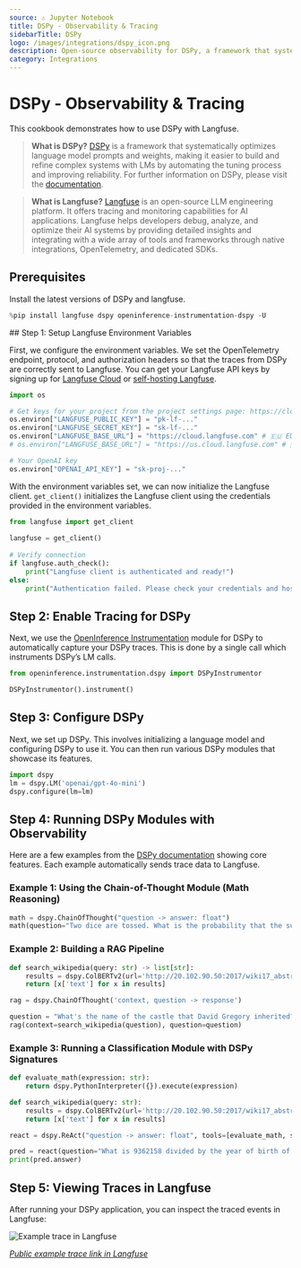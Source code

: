```yaml
---
source: ⚠️ Jupyter Notebook
title: DSPy - Observability & Tracing
sidebarTitle: DSPy
logo: /images/integrations/dspy_icon.png
description: Open-source observability for DSPy, a framework that systematically optimizes language model prompts and weights.
category: Integrations
---
```


# DSPy - Observability & Tracing

This cookbook demonstrates how to use DSPy with Langfuse. 

> **What is DSPy?** [DSPy](https://github.com/stanfordnlp/dspy) is a framework that systematically optimizes language model prompts and weights, making it easier to build and refine complex systems with LMs by automating the tuning process and improving reliability. For further information on DSPy, please visit the [documentation](https://dspy-docs.vercel.app/docs/intro).

> **What is Langfuse?** [Langfuse](https://langfuse.com) is an open-source LLM engineering platform. It offers tracing and monitoring capabilities for AI applications. Langfuse helps developers debug, analyze, and optimize their AI systems by providing detailed insights and integrating with a wide array of tools and frameworks through native integrations, OpenTelemetry, and dedicated SDKs.

## Prerequisites
Install the latest versions of DSPy and langfuse. 


```python
%pip install langfuse dspy openinference-instrumentation-dspy -U
```

<Steps>
## Step 1: Setup Langfuse Environment Variables

First, we configure the environment variables. We set the OpenTelemetry endpoint, protocol, and authorization headers so that the traces from DSPy are correctly sent to Langfuse. You can get your Langfuse API keys by signing up for [Langfuse Cloud](https://cloud.langfuse.com) or [self-hosting Langfuse](https://langfuse.com/self-hosting).


```python
import os

# Get keys for your project from the project settings page: https://cloud.langfuse.com
os.environ["LANGFUSE_PUBLIC_KEY"] = "pk-lf-..." 
os.environ["LANGFUSE_SECRET_KEY"] = "sk-lf-..." 
os.environ["LANGFUSE_BASE_URL"] = "https://cloud.langfuse.com" # 🇪🇺 EU region
# os.environ["LANGFUSE_BASE_URL"] = "https://us.cloud.langfuse.com" # 🇺🇸 US region

# Your OpenAI key
os.environ["OPENAI_API_KEY"] = "sk-proj-..." 
```

With the environment variables set, we can now initialize the Langfuse client. `get_client()` initializes the Langfuse client using the credentials provided in the environment variables.


```python
from langfuse import get_client
 
langfuse = get_client()
 
# Verify connection
if langfuse.auth_check():
    print("Langfuse client is authenticated and ready!")
else:
    print("Authentication failed. Please check your credentials and host.")

```

## Step 2: Enable Tracing for DSPy

Next, we use the [OpenInference Instrumentation](https://pypi.org/project/openinference-instrumentation-dspy/) module for DSPy to automatically capture your DSPy traces. This is done by a single call which instruments DSPy’s LM calls.


```python
from openinference.instrumentation.dspy import DSPyInstrumentor

DSPyInstrumentor().instrument()
```

## Step 3: Configure DSPy

Next, we set up DSPy. This involves initializing a language model and configuring DSPy to use it. You can then run various DSPy modules that showcase its features.


```python
import dspy
lm = dspy.LM('openai/gpt-4o-mini')
dspy.configure(lm=lm)
```

## Step 4: Running DSPy Modules with Observability

Here are a few examples from the [DSPy documentation](https://dspy.ai/) showing core features. Each example automatically sends trace data to Langfuse.

### Example 1: Using the Chain-of-Thought Module (Math Reasoning)


```python
math = dspy.ChainOfThought("question -> answer: float")
math(question="Two dice are tossed. What is the probability that the sum equals two?")
```

### Example 2: Building a RAG Pipeline


```python
def search_wikipedia(query: str) -> list[str]:
    results = dspy.ColBERTv2(url='http://20.102.90.50:2017/wiki17_abstracts')(query, k=3)
    return [x['text'] for x in results]

rag = dspy.ChainOfThought('context, question -> response')

question = "What's the name of the castle that David Gregory inherited?"
rag(context=search_wikipedia(question), question=question)
```

### Example 3: Running a Classification Module with DSPy Signatures


```python
def evaluate_math(expression: str):
    return dspy.PythonInterpreter({}).execute(expression)

def search_wikipedia(query: str):
    results = dspy.ColBERTv2(url='http://20.102.90.50:2017/wiki17_abstracts')(query, k=3)
    return [x['text'] for x in results]

react = dspy.ReAct("question -> answer: float", tools=[evaluate_math, search_wikipedia])

pred = react(question="What is 9362158 divided by the year of birth of David Gregory of Kinnairdy castle?")
print(pred.answer)
```

## Step 5: Viewing Traces in Langfuse

After running your DSPy application, you can inspect the traced events in Langfuse:

![Example trace in Langfuse](https://langfuse.com/images/cookbook/integration-dspy/dspy-example-trace.png)

_[Public example trace link in Langfuse](https://cloud.langfuse.com/project/cloramnkj0002jz088vzn1ja4/traces/c6182b14e8e7ac7543645e19cdf1a895?timestamp=2025-06-06T15%3A59%3A47.264Z&display=details&observation=dfec1f8a95e91773)_
</Steps>


<LearnMore />
